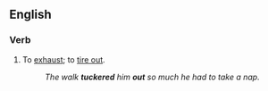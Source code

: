 ==English==

===Verb===
{{en-verb|inf=to [[tucker]] [[out]]|tuckers out|tuckering out|tuckered out}}

# {{idiomatic}} To [[exhaust]]; to [[tire out]].
#: ''The walk '''tuckered''' him '''out''' so much he had to take a nap.''